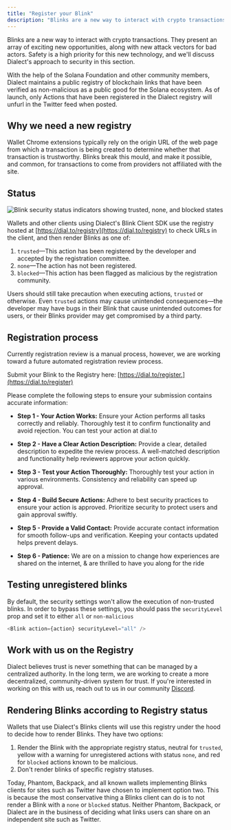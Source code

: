```yaml
---
title: "Register your Blink"
description: "Blinks are a new way to interact with crypto transactions. They present an array of exciting new opportunities, along with new attack vectors for bad actors."
---
```


Blinks are a new way to interact with crypto transactions. They present an array of exciting new opportunities, along with new attack vectors for bad actors. Safety is a high priority for this new technology, and we'll discuss Dialect's approach to security in this section.

With the help of the Solana Foundation and other community members, Dialect maintains a public registry of blockchain links that have been verified as non-malicious as a public good for the Solana ecosystem. As of launch, only Actions that have been registered in the Dialect registry will unfurl in the Twitter feed when posted.

## Why we need a new registry

Wallet Chrome extensions typically rely on the origin URL of the web page from which a transaction is being created to determine whether that transaction is trustworthy. Blinks break this mould, and make it possible, and common, for transactions to come from providers not affiliated with the site.

## Status

<img src="https://res.cloudinary.com/dnxjhra4h/image/upload/f_auto,q_auto/dialect-docs/trusted-blocked-security.png" alt="Blink security status indicators showing trusted, none, and blocked states" />

Wallets and other clients using Dialect's Blink Client SDK use the registry hosted at [https://dial.to/registry](https://dial.to/registry) to check URLs in the client, and then render Blinks as one of:

1. `trusted`—This action has been registered by the developer and accepted by the registration committee.
2. `none`—The action has not been registered.
3. `blocked`—This action has been flagged as malicious by the registration community.

Users should still take precaution when executing actions, `trusted` or otherwise. Even `trusted` actions may cause unintended consequences—the developer may have bugs in their Blink that cause unintended outcomes for users, or their Blinks provider may get compromised by a third party.

## Registration process

<Info>
Currently registration review is a manual process, however, we are working toward a future automated registration review process.
</Info>

Submit your Blink to the Registry here: [https://dial.to/register.](https://dial.to/register)

Please complete the following steps to ensure your submission contains accurate information:

- **Step 1 - Your Action Works:** Ensure your Action performs all tasks correctly and reliably. Thoroughly test it to confirm functionality and avoid rejection. You can test your action at dial.to

- **Step 2 - Have a Clear Action Description:** Provide a clear, detailed description to expedite the review process. A well-matched description and functionality help reviewers approve your action quickly.

- **Step 3 - Test your Action Thoroughly:** Thoroughly test your action in various environments. Consistency and reliability can speed up approval.

- **Step 4 - Build Secure Actions:** Adhere to best security practices to ensure your action is approved. Prioritize security to protect users and gain approval swiftly.

- **Step 5 - Provide a Valid Contact:** Provide accurate contact information for smooth follow-ups and verification. Keeping your contacts updated helps prevent delays.

- **Step 6 - Patience:** We are on a mission to change how experiences are shared on the internet, & are thrilled to have you along for the ride

## Testing unregistered blinks

By default, the security settings won't allow the execution of non-trusted blinks. In order to bypass these settings, you should pass the `securityLevel` prop and set it to either `all` or `non-malicious`

```typescript
<Blink action={action} securityLevel="all" />
```

## Work with us on the Registry

Dialect believes trust is never something that can be managed by a centralized authority. In the long term, we are working to create a more decentralized, community-driven system for trust. If you're interested in working on this with us, reach out to us in our community [Discord](https://discord.gg/saydialect).

## Rendering Blinks according to Registry status

Wallets that use Dialect's Blinks clients will use this registry under the hood to decide how to render Blinks. They have two options:

1. Render the Blink with the appropriate registry status, neutral for `trusted`, yellow with a warning for unregistered actions with status `none`, and red for `blocked` actions known to be malicious.
2. Don't render blinks of specific registry statuses.

Today, Phantom, Backpack, and all known wallets implementing Blinks clients for sites such as Twitter have chosen to implement option two. This is because the most conservative thing a Blinks client can do is to not render a Blink with a `none` or `blocked` status. Neither Phantom, Backpack, or Dialect are in the business of deciding what links users can share on an independent site such as Twitter.